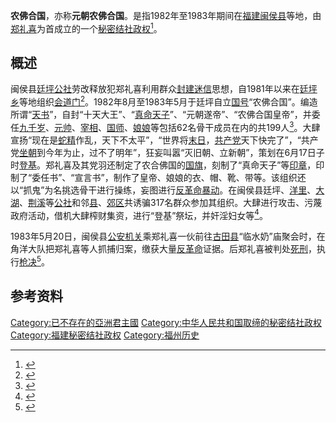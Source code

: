 {{Infobox Former Country
|native_name            = {{lang|zh|农佛合国}}
|conventional_long_name = 
|common_name            = 
|
|continent              = 亚洲
|region                 = 东亚
|country                = 中华人民共和国
|era                    = 
|status                 = Unrecognized State
|status_text            = [[秘密结社政权|秘密结社政权]]
|empire                 = 
|government_type        = [[政教合一|政教合一]]<br>[[神权政治|神权政治]]<br>[[君主专制|君主专制]]
|
|life_span              = 
|
|year_start             = 1982年
|year_end               = 1983年
|
|year_exile_start       = 
|year_exile_end         = 
|
|event_start            = 
|date_start             = 08月
|event_end              = 
|date_end               = 05月20日
|
|event1                 = 
|date_event1            = 
|event2                 = 
|date_event2            = 
|event3                 = 
|date_event3            = 
|event4                 = 
|date_event4            = 
|
|event_pre              = 
|date_pre               = 
|event_post             = 
|date_post              = 
|
|p1                     = 中华人民共和国
|flag_p1                = Flag of the People's Republic of China.svg
|
|s1                     = 中华人民共和国
|flag_s1                = Flag of the People's Republic of China.svg
|
|image_flag             = Flag of None.svg
|flag                   = 
|flag_type              = 国旗
|
|image_coat             = Coats of arms of None.svg
|symbol                 = 
|symbol_type            = 国徽
|symbol_type_article    = 
|
|image_map              = 
|image_map_size         = 
|image_map_caption      = 
|
|capital                = 根据地：{{CHN}}[[福建省|福建省]][[闽侯县|闽侯县]][[廷坪乡|廷坪乡]]
|capital_exile          = 
|latd =  |latm =  |latNS =  |longd =  |longm =  |longEW = 
|largest_city           = 
|
|national_motto         = 
|national_anthem        = 
|common_languages       = [[汉语|汉语]]
|demonym                = 
|religion               = 
|philosophy             = 
|currency               = [[人民币|人民币（CNY／RMB）]]
|currency_code          = CNY／RMB
|
|title_leader           = 国家最高领导人
|leader1                = [[皇帝|皇帝（元朝遂帝／十天大王）]] [[郑礼喜|郑礼喜]]
|year_leader1           = 1982年8月－1983年5月20日
|leader2                = 
|year_leader2           = 
|leader3                = 
|year_leader3           = 
|leader4                = 
|year_leader4           = 
|
|title_representative   = 国家元首
|representative1        = [[皇帝|皇帝（元朝遂帝／十天大王）]] [[郑礼喜|郑礼喜]]
|year_representative1   = 1982年8月－1983年5月20日
|representative2        = 
|year_representative2   = 
|representative3        = 
|year_representative3   = 
|representative4        = 
|year_representative4   = 
|
|title_deputy           = 政府首脑
|deputy1                = 
|year_deputy1           = 
|deputy2                = 
|year_deputy2           = 
|deputy3                = 
|year_deputy3           = 
|deputy4                = 
|year_deputy4           = 
|
|legislature            = 
|house1                 = 
|house2                 = 
|
|stat_year1             = 
|stat_area1             = 
|stat_pop1              = 
|stat_year2             = 
|stat_area2             = 
|stat_pop2              = 
|stat_year3             = 
|stat_area3             = 
|stat_pop3              = 
|stat_year4             = 
|stat_area4             = 
|stat_pop4              = 
|stat_year5             = 
|stat_area5             = 
|stat_pop5              = 
|footnotes              = 
|
|utc_offset             = +8
|cctld                  = 
|calling_code           = 
|today                  = {{CHN}}
}}

'''农佛合国'''，亦称'''元朝农佛合国'''。是指1982年至1983年期间在[[福建|福建]][[闽侯县|闽侯县]]等地，由[[郑礼喜|郑礼喜]]为首成立的一个[[秘密结社政权|秘密结社政权]]<ref>{{cite web | language = zh-hans | publisher = 闽侯县政府门户网站>魅力闽侯>闽侯大事记 | title = 闽侯大事记（至1999年底） | url = http://kx.minhou.gov.cn/ar/20111031506286.htm | author =  | date = 2008年8月8日 | accessdate = 2008年8月8日 | deadurl = yes | archiveurl = https://web.archive.org/web/20131023060130/http://kx.minhou.gov.cn/ar/20111031506286.htm | archivedate = 2013年10月23日 | df =  }}</ref>。

== 概述 ==
闽侯县[[廷坪公社|廷坪公社]]劳改释放犯郑礼喜利用群众[[封建迷信|封建迷信]]思想，自1981年以来在[[廷坪乡|廷坪乡]]等地组织[[会道门|会道门]]<ref>{{cite web | language = zh-hans | publisher = 福州地情网 | title = 中华人民共和国>1983年 | url = http://www.fzdqw.com/showtext.asp?ToBook=1107&index=21 | author = 编辑：福州市地方志编纂委员会 | date = 2008年8月8日 | accessdate = 2008年8月8日 | deadurl = yes | archiveurl = https://web.archive.org/web/20131211071932/http://www.fzdqw.com/showtext.asp?ToBook=1107&index=21 | archivedate = 2013年12月11日 | df =  }}</ref>。1982年8月至1983年5月于廷坪自立[[国号|国号]]“农佛合国”。编造所谓“[[天书|天书]]”，自封“十天大王”、“[[真命天子|真命天子]]”、“元朝遂帝”、“农佛合国皇帝”，并委任[[九千岁|九千岁]]、[[元帅|元帅]]、[[宰相|宰相]]、[[国师|国师]]、[[娘娘|娘娘]]等包括62名骨干成员在内的共199人<ref>{{cite web | language = zh-hans | publisher = 福州地情网 | title = 四、反革命集团案件审判 | url = http://www.fzdqw.com/ShowText.asp?ToBook=805&index=594& | author = 编辑：福州市地方志编纂委员会 | date = 2008年8月8日 | accessdate = 2008年8月8日 | deadurl = yes | archiveurl = https://web.archive.org/web/20160304131025/http://www.fzdqw.com/ShowText.asp?ToBook=805&index=594& | archivedate = 2016年3月4日 | df =  }}</ref>。大肆宣扬“现在是[[蛇精|蛇精]]作乱，天下不太平”，“世界将[[末日|末日]]，[[中国共产党|共产党]]天下快完了”，“共产党[[坐朝|坐朝]]到今年为止，过不了明年”，狂妄叫嚣“灭旧朝、立新朝”，策划在6月17日子时[[登基|登基]]。郑礼喜及其党羽还制定了农合佛国的[[国旗|国旗]]，刻制了“真命天子”等[[印章|印章]]，印制了“委任书”、“宣言书”，制作了皇帝、娘娘的衣、帽、靴、带等。该组织还以“抓鬼”为名挑选骨干进行操练，妄图进行[[反革命暴动|反革命暴动]]。在闽侯县廷坪、[[洋里|洋里]]、[[大湖乡_(闽侯县)|大湖]]、[[荆溪镇_(闽侯县)|荆溪]]等[[公社|公社]]和邻[[县|县]]、[[郊区|郊区]]共诱骗317名群众参加其组织。大肆进行攻击、污蔑政府活动，借机大肆榨财集资，进行“登基”祭坛，并奸淫妇女等<ref name="本书课题组／著；贺明洲／主编">{{cite book zh | language = zh-hans | author = 本书课题组／着；贺明洲／主编 | title = 《荡涤尘埃：新中国反邪教斗争》>第三章 邪教的罪恶>第四节 对抗政府和法律，妄图建立邪教帝国>二 潜伏隐蔽，伺机兴风作浪>闽侯县会道门妄图建立“元朝农合佛国” | format =  | url = http://book.xuexi365.com/ebook/detail_11593321.html | date = 2001年12月第1版 | publisher = 郑州大学出版社 | location = 郑州 | id = ISBN 7-81048-540-1 | accessdate = 2001年12月第1次印刷 | pages = 第159页 | deadurl = yes | archiveurl = https://archive.is/20130911054256/http://book.xuexi365.com/ebook/detail_11593321.html | archivedate = 2013-09-11 }}</ref>。

1983年5月20日，闽侯县[[公安机关|公安机关]]乘郑礼喜一伙前往[[古田县|古田县]]“临水奶”庙聚会时，在角洋大队把郑礼喜等人抓捕归案，缴获大量[[反革命|反革命]]证据。后郑礼喜被判处[[死刑|死刑]]，执行[[枪决|枪决]]<ref>{{cite web | language = zh-hans | publisher = 福建省情数据库——地方志之窗>闽侯县志 | title = 第三节　取缔反动会道门 | url = http://www.fjsq.gov.cn/showtext.asp?ToBook=3152&index=1177& | author =  | date = 2008年8月8日 | accessdate = 2008年8月8日 | archive-url = https://web.archive.org/web/20160304105710/http://www.fjsq.gov.cn/showtext.asp?ToBook=3152&index=1177& | archive-date = 2016年3月4日 | dead-url = yes }}</ref>。

== 参考资料 ==
{{Reflist}}

[[Category:已不存在的亞洲君主國|Category:已不存在的亞洲君主國]]
[[Category:中华人民共和国取缔的秘密结社政权|Category:中华人民共和国取缔的秘密结社政权]]
[[Category:福建秘密结社政权|Category:福建秘密结社政权]]
[[Category:福州历史|Category:福州历史]]